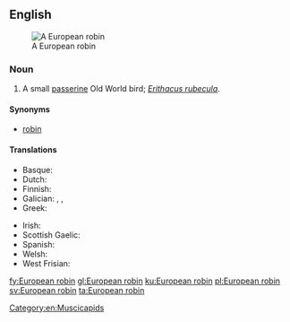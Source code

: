 ==English==
[[Image:Erithacus rubecula (Marek Szczepanek).jpg|thumb|A European robin]]

===Noun===
{{en-noun}}

# A small [[passerine]] Old World bird; ''[[Erithacus rubecula]]''.

====Synonyms====
* [[robin]]

====Translations====
{{trans-top|''Erithacus rubecula''}}
* Basque: {{t|eu|txantxangorri}}
* Dutch: {{t+|nl|roodborstje|n}}
* Finnish: {{t+|fi|punarinta}}
* Galician: {{t+|gl|paporrubio|m}}, {{t+|gl|paporroibo|m}}, {{t+|gl|pisco|m}}
* Greek: {{t+|el|κοκκινολαίμης|m}}
{{trans-mid}}
* Irish: {{t+|ga|spideog|f}}
* Scottish Gaelic: {{t|gd|brù-dhearg|m}}
* Spanish: {{t|es|petirrojo europeo|m}}
* Welsh: {{t|cy|bronrhuddyn|m}}
* West Frisian: {{t+|fy|readboarstke|n}}
{{trans-bottom}}

[[Category:en:Muscicapids]]

[[fy:European robin]]
[[gl:European robin]]
[[ku:European robin]]
[[pl:European robin]]
[[sv:European robin]]
[[ta:European robin]]
